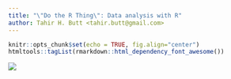 ```yaml
---
title: "\"Do the R Thing\": Data analysis with R"
author: Tahir H. Butt <tahir.butt@gmail.com>
---
```


```r
knitr::opts_chunk$set(echo = TRUE, fig.align="center")
htmltools::tagList(rmarkdown::html_dependency_font_awesome())
```

![](images/header.png){#header .header}